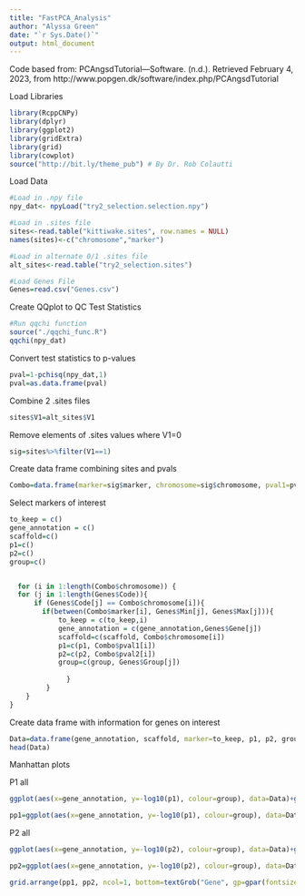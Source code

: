 ```yaml
---
title: "FastPCA_Analysis"
author: "Alyssa Green"
date: "`r Sys.Date()`"
output: html_document
---
```

Code based from: PCAngsdTutorial—Software. (n.d.). Retrieved February 4, 2023, from http://www.popgen.dk/software/index.php/PCAngsdTutorial

Load Libraries
```r
library(RcppCNPy)
library(dplyr)
library(ggplot2)
library(gridExtra)
library(grid)
library(cowplot)
source("http://bit.ly/theme_pub") # By Dr. Rob Colautti
```

Load Data
```r
#Load in .npy file
npy_dat<- npyLoad("try2_selection.selection.npy")

#Load in .sites file
sites<-read.table("kittiwake.sites", row.names = NULL)
names(sites)<-c("chromosome","marker")

#Load in alternate 0/1 .sites file
alt_sites<-read.table("try2_selection.sites")

#Load Genes File
Genes=read.csv("Genes.csv")
```

Create QQplot to QC Test Statistics
```r
#Run qqchi function
source("./qqchi_func.R")
qqchi(npy_dat)
```

Convert test statistics to p-values
```r
pval=1-pchisq(npy_dat,1)
pval=as.data.frame(pval)
```

Combine 2 .sites files
```r
sites$V1=alt_sites$V1
```

Remove elements of .sites values where V1=0
```r
sig=sites%>%filter(V1==1)
```

Create data frame combining sites and pvals
```r
Combo=data.frame(marker=sig$marker, chromosome=sig$chromosome, pval1=pval$V1, pval2=pval$V2)
```

Select markers of interest
```r
to_keep = c()
gene_annotation = c()
scaffold=c()
p1=c()
p2=c()
group=c()


  for (i in 1:length(Combo$chromosome)) {
  for (j in 1:length(Genes$Code)){
      if (Genes$Code[j] == Combo$chromosome[i]){
        if(between(Combo$marker[i], Genes$Min[j], Genes$Max[j])){
            to_keep = c(to_keep,i)
            gene_annotation = c(gene_annotation,Genes$Gene[j])
            scaffold=c(scaffold, Combo$chromosome[i])
            p1=c(p1, Combo$pval1[i])
            p2=c(p2, Combo$pval2[i])
            group=c(group, Genes$Group[j])
            
              }
         }
    }
}

```

Create data frame with information for genes on interest
```r
Data=data.frame(gene_annotation, scaffold, marker=to_keep, p1, p2, group)
head(Data)

```

Manhattan plots

P1 all
```r
ggplot(aes(x=gene_annotation, y=-log10(p1), colour=group), data=Data)+geom_point()+theme_pub()+geom_hline(yintercept=-log10(1.07*10^(-9)))+xlab("Gene")+ylab("-log10(p-value)")+ theme(axis.text.x = element_text(angle = 90, vjust = 0.5, hjust=1, size=4))+ theme(legend.position = "right")+scale_color_discrete(labels=c("Cytochrome B", "DNA Polymerase", "GRE","Melanocortin", "RNA Polymerase","Telomerase", "Thyroid"))+guides(color=guide_legend(title="Gene Group"))

pp1=ggplot(aes(x=gene_annotation, y=-log10(p1), colour=group), data=Data)+geom_point()+theme_pub()+geom_hline(yintercept=-log10(1.07*10^(-9)), colour="black")+theme(axis.title.x = element_blank(), axis.title.y = element_blank())+ theme(axis.text.x = element_text(angle = 90, vjust = 0.5, hjust=1, size=5))+theme(plot.title = element_text(hjust = 0))+ggtitle("A")
```


P2 all
```r
ggplot(aes(x=gene_annotation, y=-log10(p2), colour=group), data=Data)+geom_point()+theme_pub()+geom_hline(yintercept=-log10(1.07*10^(-9)))+xlab("Gene")+ylab("-log10(p-value)")+ theme(axis.text.x = element_text(angle = 90, vjust = 0.5, hjust=1, size=4))+ theme(legend.position = "right")+scale_color_discrete(labels=c("Cytochrome B", "DNA Polymerase", "GRE","Melanocortin", "RNA Polymerase","Telomerase", "Thyroid"))+guides(color=guide_legend(title="Gene Group"))

pp2=ggplot(aes(x=gene_annotation, y=-log10(p2), colour=group), data=Data)+geom_point()+theme_pub()+geom_hline(yintercept=-log10(1.07*10^(-9)), colour="black")+theme(axis.title.x = element_blank(), axis.title.y = element_blank())+ theme(axis.text.x = element_text(angle = 90, vjust = 0.5, hjust=1, size=5))+theme(plot.title = element_text(hjust = 0))+ggtitle("B")
```


```r
grid.arrange(pp1, pp2, ncol=1, bottom=textGrob("Gene", gp=gpar(fontsize=20)), left=textGrob("-log10(p-value)", gp=gpar(fontsize=20), rot=90))
```

